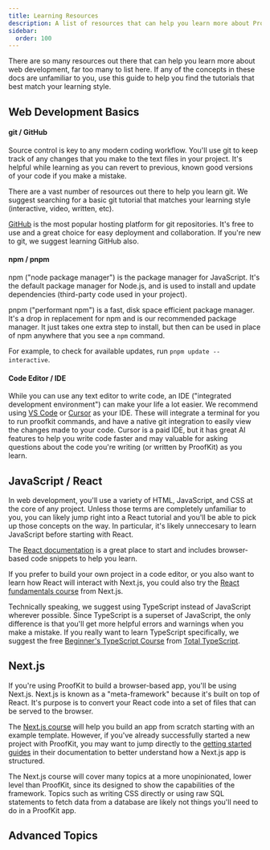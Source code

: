 ```yaml
---
title: Learning Resources
description: A list of resources that can help you learn more about ProofKit.
sidebar:
  order: 100
---
```



There are so many resources out there that can help you learn more about web development, far too many to list here. If any of the concepts in these docs are unfamiliar to you, use this guide to help you find the tutorials that best match your learning style.

## Web Development Basics

#### git / GitHub

Source control is key to any modern coding workflow. You'll use git to keep track of any changes that you make to the text files in your project. It's helpful while learning as you can revert to previous, known good versions of your code if you make a mistake.

There are a vast number of resources out there to help you learn git. We suggest searching for a basic git tutorial that matches your learning style (interactive, video, written, etc).

[GitHub](https://github.com/) is the most popular hosting platform for git repositories. It's free to use and a great choice for easy deployment and collaboration. If you're new to git, we suggest learning GitHub also.

#### npm / pnpm

npm ("node package manager") is the package manager for JavaScript. It's the default package manager for Node.js, and is used to install and update dependencies (third-party code used in your project).

pnpm ("performant npm") is a fast, disk space efficient package manager. It's a drop in replacement for npm and is our recommended package manager. It just takes one extra step to install, but then can be used in place of npm anywhere that you see a `npm` command.

For example, to check for available updates, run `pnpm update --interactive`.

#### Code Editor / IDE

While you can use any text editor to write code, an IDE ("integrated development environment") can make your life a lot easier. We recommend using [VS Code](https://code.visualstudio.com/) or [Cursor](https://www.cursor.com/) as your IDE. These will integrate a terminal for you to run proofkit commands, and have a native git integration to easily view the changes made to your code. Cursor is a paid IDE, but it has great AI features to help you write code faster and may valuable for asking questions about the code you're writing (or written by ProofKit) as you learn.

## JavaScript / React

In web development, you'll use a variety of HTML, JavaScript, and CSS at the core of any project. Unless those terms are completely unfamiliar to you, you can likely jump right into a React tutorial and you'll be able to pick up those concepts on the way. In particular, it's likely unneccesary to learn JavaScript before starting with React.

The [React documentation](https://react.dev/learn) is a great place to start and includes browser-based code snippets to help you learn.

If you prefer to build your own project in a code editor, or you also want to learn how React will interact with Next.js, you could also try the [React fundamentals course](https://nextjs.org/learn/react-foundations/what-is-react-and-nextjs) from Next.js.

Technically speaking, we suggest using TypeScript instead of JavaScript wherever possible. Since TypeScript is a superset of JavaScript, the only difference is that you'll get more helpful errors and warnings when you make a mistake. If you really want to learn TypeScript specifically, we suggest the free [Beginner's TypeScript Course](https://www.totaltypescript.com/tutorials/beginners-typescript) from [Total TypeScript](https://www.totaltypescript.com/).

## Next.js

If you're using ProofKit to build a browser-based app, you'll be using Next.js. Next.js is known as a "meta-framework" because it's built on top of React. It's purpose is to convert your React code into a set of files that can be served to the browser.

The [Next.js course](https://nextjs.org/learn) will help you build an app from scratch starting with an example template. However, if you've already successfully started a new project with ProofKit, you may want to jump directly to the [getting started guides](https://nextjs.org/docs/app/getting-started/layouts-and-pages) in their documentation to better understand how a Next.js app is structured.

<Aside type="caution">
  The Next.js course will cover many topics at a more unopinionated, lower level
  than ProofKit, since its designed to show the capabilities of the framework.
  Topics such as writing CSS directly or using raw SQL statements to fetch data
  from a database are likely not things you'll need to do in a ProofKit app.
</Aside>

## Advanced Topics
